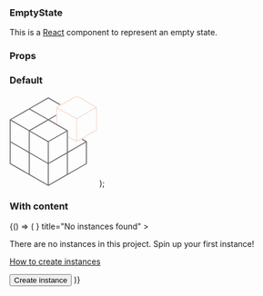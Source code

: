 

<Meta title="EmptyState" component={EmptyState} />

### EmptyState

This is a [React](https://reactjs.org/) component to represent an empty state.

### Props

<ArgsTable of={EmptyState} />

### Default

  <svg xmlns="http://www.w3.org/2000/svg" width="154" height="160">
    <g fill="none" fill-rule="evenodd">
      <path
        fill="#666"
        fill-rule="nonzero"
        d="M68.513 3.582l21.105 12.15-1.572.911-19.913-11.46-31.936 18.375 31.943 18.37 13.864-7.974L82 35.758l-12.275 7.084 32.303 18.625c.243.141.393.4.395.682v37.204l31.127-17.906-6.74-3.894 1.545-.93 7.187 4.14c.244.14.394.4.396.68v38.59c-.002.282-.152.541-.396.682l-33.514 19.295-33.436 19.295c-.14.094-.308.134-.475.11-.134.003-.267-.035-.38-.11L34.224 140.01l-33.5-19.295c-.248-.136-.4-.398-.396-.681v-77.18c.001-.278.153-.533.396-.666l33.499-19.31L67.738 3.581c.239-.142.536-.142.775 0zm32.327 98.584l-31.933 18.367v36.716l31.934-18.427v-36.656zm-65.432-.063l.001 36.719 31.917 18.426v-36.77l-31.918-18.375zM134.34 82.82l-31.917 18.36v36.785l31.918-18.328V82.82zM1.91 82.808l.001 36.766 31.917 18.329v-36.711L1.91 82.808zm98.931-19.315L68.877 81.84v36.838l31.964-18.399V63.493zm-65.463-.044v36.83l31.95 18.38V81.904L35.378 63.45zM1.91 44.219l.001 36.765 31.885 18.31v-36.71L1.91 44.22zm66.208-.447L36.172 62.151l31.914 18.326 31.943-18.336-31.912-18.369zm-33.42-19.231L2.711 42.854l31.9 18.372 31.98-18.38-31.894-18.305z"
      />
      <g stroke="#DD4814" stroke-dasharray="0 3" stroke-linecap="round">
        <path d="M83.248 48.885l-.243-27.299c-.003-.362.19-.697.504-.877l33.995-19.425c.307-.176.685-.176.992 0l34 19.428c.312.178.504.51.504.868v38.84c0 .359-.192.69-.504.868l-34.004 19.43c-.305.175-.68.176-.986.004L102 72h0" />
        <path d="M85 23l32.508 17.732c.306.166.676.162.978-.012L151 22h0m-33 20v37" />
      </g>
    </g>
  </svg>
);

<Canvas>
  <Story name="Default">
    <EmptyState
      image={boxImage}
      title="This application doesn't have any configuration parameters"
    />
  </Story>
</Canvas>

### With content


<Canvas>
  <Story name="With content">
    {() => (
      <EmptyState
        image={
          <Icon
            name="containers"
            style={{
              opacity: 0.25,
              height: "2.5rem",
              width: "2.5rem",
              marginBottom: "1rem",
            }}
          />
        }
        title="No instances found"
      >
        <p>
          There are no instances in this project. Spin up your first instance!
        </p>
        <p>
          <a href="#todo" target="_blank">
            How to create instances
            <Icon name={ICONS.externalLink} />
          </a>
        </p>
        <Button appearance="positive" onClick={doNothing}>
          Create instance
        </Button>
      </EmptyState>
    )}
  </Story>
</Canvas>
